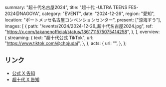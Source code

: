   summary: "超十代名古屋2024",
  title: "超十代 -ULTRA TEENS FES- 2024@NAGOYA",
  category: "EVENT",
  date: "2024-12-26",
  region: "愛知",
  location: "ポートメッセ名古屋コンベンションセンター",
  present: ["涼海すう"],
  images: [
    {
      path: "/events/2024/2024-12-26_超十代名古屋2024.jpg",
      ref: "https://x.com/takanenofficial/status/1861711575075414258",
    },
  ],
  overview: {
    streaming: {
      text: "超十代公式 TikTok",
      url: "https://www.tiktok.com/@chojudai",
    },
  },
  acts: {
    url: "",
  },
};

## リンク

- [公式 X 告知](https://x.com/takanenofficial/status/1861711575075414258)
- [超十代 X 告知](https://x.com/CHOJUDAI_JAPAN/status/1861696478508642632)
